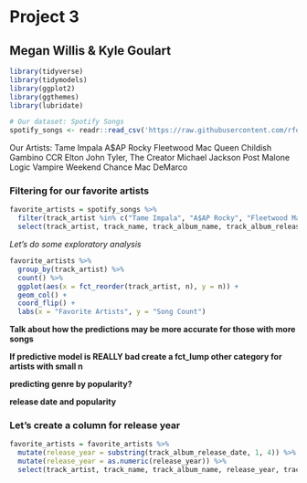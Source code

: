# Project 3
## Megan Willis & Kyle Goulart

```r
library(tidyverse)
library(tidymodels)
library(ggplot2)
library(ggthemes)
library(lubridate)
```


```r
# Our dataset: Spotify Songs
spotify_songs <- readr::read_csv('https://raw.githubusercontent.com/rfordatascience/tidytuesday/master/data/2020/2020-01-21/spotify_songs.csv')
```

Our Artists:
Tame Impala
A$AP Rocky
Fleetwood Mac
Queen
Childish Gambino
CCR
Elton John
Tyler, The Creator
Michael Jackson
Post Malone
Logic
Vampire Weekend
Chance
Mac DeMarco

### Filtering for our favorite artists
```r
favorite_artists = spotify_songs %>% 
  filter(track_artist %in% c("Tame Impala", "A$AP Rocky", "Fleetwood Mac", "Queen", "Childish Gambino", "Creedence Clearwater Revival", "Elton John", "Tyler, The Creator", "Michael Jackson", "Post Malone", "Logic", "Vampire Weekend", "Chance the Rapper", "Mac DeMarco")) %>% 
  select(track_artist, track_name, track_album_name, track_album_release_date, track_popularity, playlist_genre, danceability, energy, loudness, speechiness, acousticness, instrumentalness, liveness, tempo, duration_ms)
```

*Let's do some exploratory analysis*
```r
favorite_artists %>% 
  group_by(track_artist) %>% 
  count() %>% 
  ggplot(aes(x = fct_reorder(track_artist, n), y = n)) + 
  geom_col() + 
  coord_flip() + 
  labs(x = "Favorite Artists", y = "Song Count")
```

**Talk about how the predictions may be more accurate for those with more songs**

**If predictive model is REALLY bad create a fct_lump other category for artists with small n**

**predicting genre by popularity?**

**release date and popularity**

### Let's create a column for release year

```r
favorite_artists = favorite_artists %>% 
  mutate(release_year = substring(track_album_release_date, 1, 4)) %>% 
  mutate(release_year = as.numeric(release_year)) %>% 
  select(track_artist, track_name, track_album_name, release_year, track_popularity, playlist_genre, danceability, energy, loudness, speechiness, acousticness, instrumentalness, liveness, tempo, duration_ms)
```

